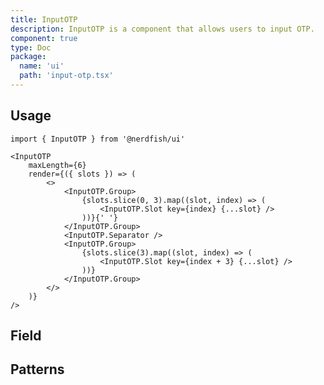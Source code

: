 ```yaml
---
title: InputOTP
description: InputOTP is a component that allows users to input OTP.
component: true
type: Doc
package:
  name: 'ui'
  path: 'input-otp.tsx'
---
```


<ComponentExample src="/src/components/examples/input-otp/demo.tsx">
	<InputOTPDemo />
</ComponentExample>

## Usage

```tsx
import { InputOTP } from '@nerdfish/ui'
```

```tsx
<InputOTP
	maxLength={6}
	render={({ slots }) => (
		<>
			<InputOTP.Group>
				{slots.slice(0, 3).map((slot, index) => (
					<InputOTP.Slot key={index} {...slot} />
				))}{' '}
			</InputOTP.Group>
			<InputOTP.Separator />
			<InputOTP.Group>
				{slots.slice(3).map((slot, index) => (
					<InputOTP.Slot key={index + 3} {...slot} />
				))}
			</InputOTP.Group>
		</>
	)}
/>
```

## Field

<ComponentExample src="/src/components/examples/input-otp/field.tsx">
	<InputOTPFieldDemo />
</ComponentExample>

## Patterns

<ComponentExample src="/src/components/examples/input-otp/patterns.tsx">
	<InputOTPPatternsDemo />
</ComponentExample>
